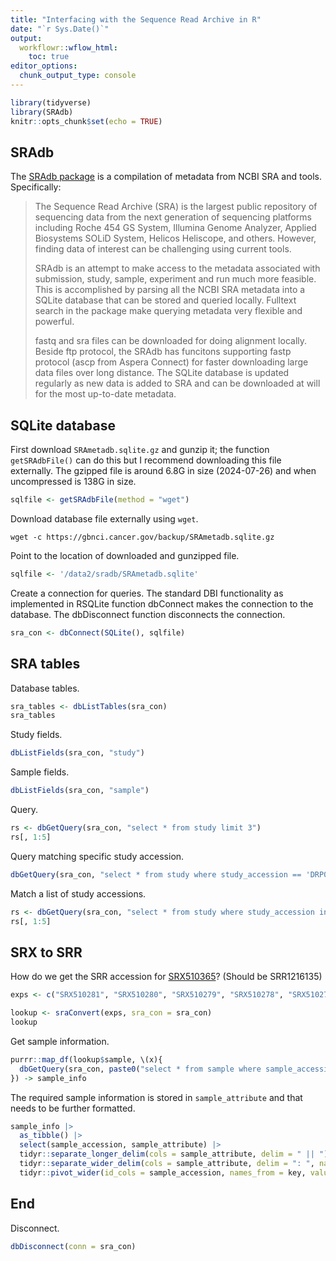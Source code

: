 ```yaml
---
title: "Interfacing with the Sequence Read Archive in R"
date: "`r Sys.Date()`"
output:
  workflowr::wflow_html:
    toc: true
editor_options:
  chunk_output_type: console
---
```


```r
library(tidyverse)
library(SRAdb)
knitr::opts_chunk$set(echo = TRUE)
```

## SRAdb

The [SRAdb package](https://www.bioconductor.org/packages/release/bioc/html/SRAdb.html) is a compilation of metadata from NCBI SRA and tools. Specifically:

> The Sequence Read Archive (SRA) is the largest public repository of sequencing data from the next generation of sequencing platforms including Roche 454 GS System, Illumina Genome Analyzer, Applied Biosystems SOLiD System, Helicos Heliscope, and others. However, finding data of interest can be challenging using current tools.
>
> SRAdb is an attempt to make access to the metadata associated with submission, study, sample, experiment and run much more feasible. This is accomplished by parsing all the NCBI SRA metadata into a SQLite database that can be stored and queried locally. Fulltext search in the package make querying metadata very flexible and powerful.
>
> fastq and sra files can be downloaded for doing alignment locally. Beside ftp protocol, the SRAdb has funcitons supporting fastp protocol (ascp from Aspera Connect) for faster downloading large data files over long distance. The SQLite database is updated regularly as new data is added to SRA and can be downloaded at will for the most up-to-date metadata. 

## SQLite database

First download `SRAmetadb.sqlite.gz` and gunzip it; the function `getSRAdbFile()` can do this but I recommend downloading this file externally. The gzipped file is around 6.8G in size (2024-07-26) and when uncompressed is 138G in size.

```r
sqlfile <- getSRAdbFile(method = "wget")
```

Download database file externally using `wget`.

```
wget -c https://gbnci.cancer.gov/backup/SRAmetadb.sqlite.gz
```

Point to the location of downloaded and gunzipped file.

```r
sqlfile <- '/data2/sradb/SRAmetadb.sqlite'
```

Create a connection for queries. The standard DBI functionality as implemented in RSQLite function dbConnect makes the connection to the database. The dbDisconnect function disconnects the connection.

```r
sra_con <- dbConnect(SQLite(), sqlfile)
```

## SRA tables

Database tables.

```r
sra_tables <- dbListTables(sra_con)
sra_tables
```

Study fields.

```r
dbListFields(sra_con, "study")
```

Sample fields.

```r
dbListFields(sra_con, "sample")
```

Query.

```r
rs <- dbGetQuery(sra_con, "select * from study limit 3")
rs[, 1:5]
```

Query matching specific study accession.

```r
dbGetQuery(sra_con, "select * from study where study_accession == 'DRP000001'")
```

Match a list of study accessions.

```r
rs <- dbGetQuery(sra_con, "select * from study where study_accession in ('DRP000001', 'DRP000003')")
rs[, 1:5]
```

## SRX to SRR

How do we get the SRR accession for [SRX510365](https://www.ncbi.nlm.nih.gov/sra/SRX510365[accn])? (Should be SRR1216135)

```r
exps <- c("SRX510281", "SRX510280", "SRX510279", "SRX510278", "SRX510277", "SRX510276")

lookup <- sraConvert(exps, sra_con = sra_con)
lookup
```

Get sample information.

```r
purrr::map_df(lookup$sample, \(x){
  dbGetQuery(sra_con, paste0("select * from sample where sample_accession == '", x, "'"))
}) -> sample_info
```

The required sample information is stored in `sample_attribute` and that needs to be further formatted.

```r
sample_info |>
  as_tibble() |>
  select(sample_accession, sample_attribute) |>
  tidyr::separate_longer_delim(cols = sample_attribute, delim = " || ") |>
  tidyr::separate_wider_delim(cols = sample_attribute, delim = ": ", names = c('key', 'value')) |>
  tidyr::pivot_wider(id_cols = sample_accession, names_from = key, values_from = value)
```

## End

Disconnect.

```r
dbDisconnect(conn = sra_con)
```

